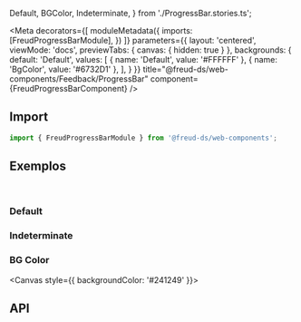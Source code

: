  Default,
  BGColor, Indeterminate,
} from './ProgressBar.stories.ts';

<Meta
  decorators={[
    moduleMetadata({
      imports: [FreudProgressBarModule],
    })
  ]}
  parameters={{
    layout: 'centered',
    viewMode: 'docs',
    previewTabs: {
      canvas: { hidden: true }
    },
    backgrounds: {
      default: 'Default',
      values: [
        { name: 'Default', value: '#FFFFFF' },
        { name: 'BgColor', value: '#6732D1' },
      ],
    }
  }}
title="@freud-ds/web-components/Feedback/ProgressBar" component={FreudProgressBarComponent} />

<FreudHeaderComponent
  title="ProgressBar"
  description="Indicadores de progresso exibem a duração de um processo."
/>

## <a id="importing"></a>Import

```ts
import { FreudProgressBarModule } from '@freud-ds/web-components';
```

## <a id="exemplos"></a>Exemplos
<br />

### Default
<Canvas>
  <Story story={Default}/>
</Canvas>

### Indeterminate
<Canvas>
  <Story story={Indeterminate}/>
</Canvas>

### BG Color
<Canvas style={{ backgroundColor: '#241249' }}>
  <Story story={BGColor}/>
</Canvas>

## <a id="api"></a>API

<ArgsTable of={FreudProgressBarComponent} />
